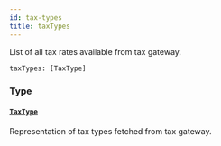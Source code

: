 ```yaml
---
id: tax-types
title: taxTypes
---
```


List of all tax rates available from tax gateway.

```graphql
taxTypes: [TaxType]

```

### Type

#### [`TaxType`](/api-reference/objects/tax-type.mdx)

Representation of tax types fetched from tax gateway.
